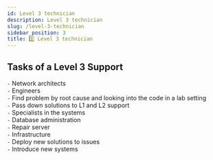 ```yaml
---
id: Level 3 technician
description: Level 3 technician
slug: /level-3-technician
sidebar_position: 3
title: 3️⃣ Level 3 technician
---
```


## Tasks of a Level 3 Support

`-` Network architects <br />
`-` Engineers <br />
`-` Find problem by root cause and looking into the code in a lab setting <br />
`-` Pass down solutions to L1 and L2 support <br />
`-` Specialists in the systems <br />
`-` Database administration <br />
`-` Repair server <br />
`-` Infrastructure <br />
`-` Deploy new solutions to issues <br />
`-` Introduce new systems <br />